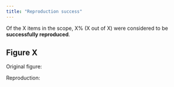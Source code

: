 ```yaml
---
title: "Reproduction success"
---
```


<!-- TODO: Use skeleton to create page describing reproduction success. If it is subjective (e.g. comparing figures), be sure to explain how you decided that the figure was now successfully reproduced or not -->

Of the X items in the scope, X% (X out of X) were considered to be **successfully reproduced**.

## Figure X

Original figure:

<!-- Image, e.g.
![](../original_study/article_fig2.png){width=70% fig-align="center"} -->

Reproduction:

<!-- Image -->

